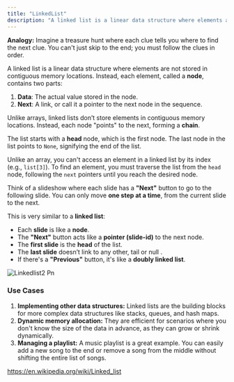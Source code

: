 ```yaml
---
title: "LinkedList"
description: "A linked list is a linear data structure where elements are not stored in contiguous memory locations."
---
```


**Analogy:** Imagine a treasure hunt where each clue tells you where to find the next clue. You can't just skip to the end; you must follow the clues in order.

A linked list is a linear data structure where elements are not stored in contiguous memory locations. Instead, each element, called a **node**, contains two parts:

1. **Data**: The actual value stored in the node.
2. **Next**: A link, or call it a pointer to the next node in the sequence.

Unlike arrays, linked lists don’t store elements in contiguous memory locations. Instead, each node "points" to the next, forming a **chain**.

The list starts with a **head** node, which is the first node. The last node in the list points to `None`, signifying the end of the list.

Unlike an array, you can't access an element in a linked list by its index (e.g., `list[3]`). To find an element, you must traverse the list from the `head` node, following the `next` pointers until you reach the desired node.

Think of a slideshow where each slide has a **"Next"** button to go to the following slide. You can only move **one step at a time**, from the current slide to the next.

This is very similar to a **linked list**:

- Each **slide** is like a **node**.
- The **"Next"** button acts like a **pointer (slide-id)** to the next node.
- The **first slide** is the **head** of the list.
- The **last slide** doesn’t link to any other, tail or null .
- If there's a **"Previous"** button, it's like a **doubly linked list**.

![Linkedlist2 Pn](/images/linkedlist2.png)

### Use Cases

1. **Implementing other data structures:** Linked lists are the building blocks for more complex data structures like stacks, queues, and hash maps.
2. **Dynamic memory allocation:** They are efficient for scenarios where you don't know the size of the data in advance, as they can grow or shrink dynamically.
3. **Managing a playlist:** A music playlist is a great example. You can easily add a new song to the end or remove a song from the middle without shifting the entire list of songs.

https://en.wikipedia.org/wiki/Linked_list